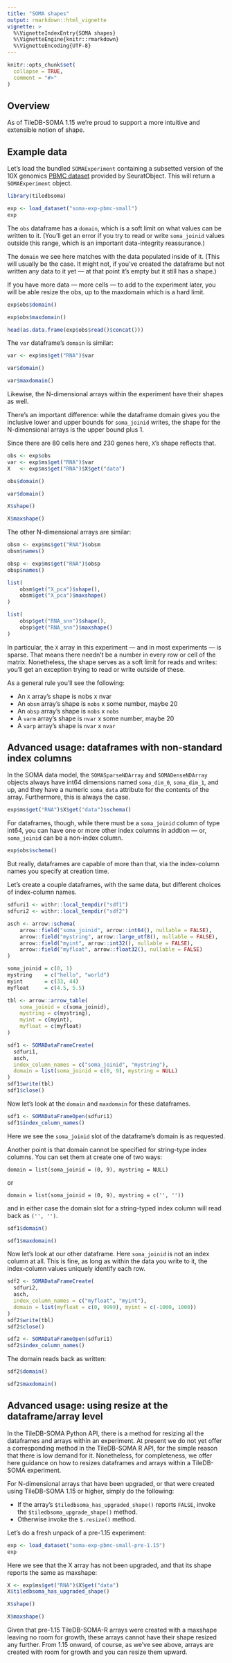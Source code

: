 ```yaml
---
title: "SOMA shapes"
output: rmarkdown::html_vignette
vignette: >
  %\VignetteIndexEntry{SOMA shapes}
  %\VignetteEngine{knitr::rmarkdown}
  %\VignetteEncoding{UTF-8}
---
```


```r
knitr::opts_chunk$set(
  collapse = TRUE,
  comment = "#>"
)
```

## Overview

As of TileDB-SOMA 1.15 we're proud to support a more intuitive and extensible notion of shape.

## Example data

Let's load the bundled `SOMAExperiment` containing a subsetted version of the 10X genomics [PBMC dataset](https://satijalab.github.io/seurat-object/reference/pbmc_small.html) provided by SeuratObject. This will return a `SOMAExperiment` object.

```r
library(tiledbsoma)

exp <- load_dataset("soma-exp-pbmc-small")
exp
```

The `obs` dataframe has a `domain`, which is a soft limit on what values can be written to it. (You'll get an error if you try to read or write `soma_joinid` values outside this range, which is an important data-integrity reassurance.)

The `domain` we see here matches with the data populated inside of it.  (This will usually be the case. It might not, if you've created the dataframe but not written any data to it yet --- at that point it's empty but it still has a shape.)

If you have more data --- more cells --- to add to the experiment later, you will be able resize the obs, up to the maxdomain which is a hard limit.

```r
exp$obs$domain()
```

```r
exp$obs$maxdomain()
```

```r
head(as.data.frame(exp$obs$read()$concat()))
```

The `var` dataframe's `domain` is similar:

```r
var <- exp$ms$get("RNA")$var
```

```r
var$domain()
```

```r
var$maxdomain()
```

Likewise, the N-dimensional arrays within the experiment have their shapes as well.

There's an important difference: while the dataframe domain gives you the inclusive lower and upper bounds for `soma_joinid` writes, the shape for the N-dimensional arrays is the upper bound plus 1.

Since there are 80 cells here and 230 genes here, `X`'s shape reflects that.

```r
obs <- exp$obs
var <- exp$ms$get("RNA")$var
X   <- exp$ms$get("RNA")$X$get("data")
```

```r
obs$domain()
```

```r
var$domain()
```

```r
X$shape()
```

```r
X$maxshape()
```

The other N-dimensional arrays are similar:

```r
obsm <- exp$ms$get("RNA")$obsm
obsm$names()
```

```r
obsp <- exp$ms$get("RNA")$obsp
obsp$names()
```

```r
list(
    obsm$get("X_pca")$shape(),
    obsm$get("X_pca")$maxshape()
)
```

```r
list(
    obsp$get("RNA_snn")$shape(),
    obsp$get("RNA_snn")$maxshape()
)
```

In particular, the `X` array in this experiment --- and in most experiments --- is sparse. That means there needn't be a number in every row or cell of the matrix. Nonetheless, the shape serves as a soft limit for reads and writes: you'll get an exception trying to read or write outside of these.

As a general rule you'll see the following:

* An `X` array's shape is nobs x nvar
* An `obsm` array's shape is `nobs` x some number, maybe 20
* An `obsp` array's shape is `nobs` x `nobs`
* A `varm` array's shape is `nvar` x some number, maybe 20
* A `varp` array's shape is `nvar` x `nvar`

## Advanced usage: dataframes with non-standard index columns

In the SOMA data model, the `SOMASparseNDArray` and `SOMADenseNDArray` objects always have int64 dimensions named `soma_dim_0`, `soma_dim_1`, and up, and they have a numeric `soma_data` attribute for the contents of the array. Furthermore, this is always the case.

```r
exp$ms$get("RNA")$X$get("data")$schema()
```

For dataframes, though, while there must be a `soma_joinid` column of type int64, you can have one or more other index columns in addtion --- or, `soma_joinid` can be a non-index column.

```r
exp$obs$schema()
```

But really, dataframes are capable of more than that, via the index-column names you specify at creation time.

Let's create a couple dataframes, with the same data, but different choices of index-column names.

```r
sdfuri1 <- withr::local_tempdir("sdf1")
sdfuri2 <- withr::local_tempdir("sdf2")
```

```r
asch <- arrow::schema(
    arrow::field("soma_joinid", arrow::int64(), nullable = FALSE),
    arrow::field("mystring", arrow::large_utf8(), nullable = FALSE),
    arrow::field("myint", arrow::int32(), nullable = FALSE),
    arrow::field("myfloat", arrow::float32(), nullable = FALSE)
)

soma_joinid = c(0, 1)
mystring    = c("hello", "world")
myint       = c(33, 44)
myfloat     = c(4.5, 5.5)

tbl <- arrow::arrow_table(
    soma_joinid = c(soma_joinid),
    mystring = c(mystring),
    myint = c(myint),
    myfloat = c(myfloat)
)
```

```r
sdf1 <- SOMADataFrameCreate(
  sdfuri1,
  asch,
  index_column_names = c("soma_joinid", "mystring"),
  domain = list(soma_joinid = c(0, 9), mystring = NULL)
)
sdf1$write(tbl)
sdf1$close()
```

Now let's look at the `domain` and `maxdomain` for these dataframes.

```r
sdf1 <- SOMADataFrameOpen(sdfuri1)
sdf1$index_column_names()
```

Here we see the `soma_joinid` slot of the dataframe's domain is as requested.

Another point is that domain cannot be specified for string-type index columns.  You can set them at create one of two ways:

`domain = list(soma_joinid = (0, 9), mystring = NULL)`

or

`domain = list(soma_joinid = (0, 9), mystring = c('', ''))`

and in either case the domain slot for a string-typed index column will read back as `('', '')`.

```r
sdf1$domain()
```

```r
sdf1$maxdomain()
```

Now let's look at our other dataframe. Here `soma_joinid` is not an index column at all. This is fine, as long as within the data you write to it, the index-column values uniquely identify each row.

```r
sdf2 <- SOMADataFrameCreate(
  sdfuri2,
  asch,
  index_column_names = c("myfloat", "myint"),
  domain = list(myfloat = c(0, 9999), myint = c(-1000, 1000))
)
sdf2$write(tbl)
sdf2$close()
```

```r
sdf2 <- SOMADataFrameOpen(sdfuri1)
sdf2$index_column_names()
```

The domain reads back as written:

```r
sdf2$domain()
```

```r
sdf2$maxdomain()
```

## Advanced usage: using resize at the dataframe/array level

In the TileDB-SOMA Python API, there is a method for resizing all the dataframes and arrays within an experiment. At present we do not yet offer a corresponding method in the TileDB-SOMA R API, for the simple reason that there is low demand for it. Nonetheless, for completeness, we offer here guidance on how to resizes dataframes and arrays within a TileDB-SOMA experiment.

For N-dimensional arrays that have been upgraded, or that were created using TileDB-SOMA 1.15 or higher, simply do the following:

* If the array's `$tiledbsoma_has_upgraded_shape()` reports `FALSE`, invoke the `$tiledbsoma_upgrade_shape()` method.
* Otherwise invoke the `$.resize()` method.

Let's do a fresh unpack of a pre-1.15 experiment:

```r
exp <- load_dataset("soma-exp-pbmc-small-pre-1.15")
exp
```

Here we see that the X array has not been upgraded, and that its shape reports the same as maxshape:

```r
X <- exp$ms$get("RNA")$X$get("data")
X$tiledbsoma_has_upgraded_shape()
```

```r
X$shape()
```

```r
X$maxshape()
```

Given that pre-1.15 TileDB-SOMA-R arrays were created with a maxshape leaving no room for growth, these arrays cannot have their shape resized any further. From 1.15 onward, of course, as we've see above, arrays are created with room for growth and you can resize them upward.

